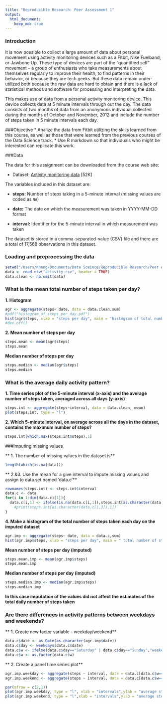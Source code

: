 ```yaml
---
title: "Reproducible Research: Peer Assessment 1"
output: 
  html_document:
    keep_md: true
---
```


### Introduction

It is now possible to collect a large amount of data about personal movement using 
activity monitoring devices such as a Fitbit, Nike Fuelband, or Jawbone Up. These 
type of devices are part of the “quantified self” movement – a group of enthusiasts who take measurements about themselves regularly to improve their health, to find patterns in their behavior, or because they are tech geeks. But these data remain under-utilized both because the raw data are hard to obtain and there is a lack of statistical methods and software for processing and interpreting the data.

This makes use of data from a personal activity monitoring device. This device collects data at 5 minute intervals through out the day. The data consists of two months of data from an anonymous individual collected during the months of October and November, 2012 and include the number of steps taken in 5 minute intervals each day.

###Objective
* Analize the data from Fitbit utilizing the skills learned from this course, as well as those that were learned from the previous courses of the Data Science track.
* Use R markdown so that individuals who might be interested can replicate this work.

  

###Data

The data for this assignment can be downloaded from the course web site:

* Dataset: [Activity monitoring data](https://d396qusza40orc.cloudfront.net/repdata%2Fdata%2Factivity.zip) [52K]

The variables included in this dataset are:

* **steps:** Number of steps taking in a 5-minute interval (missing values are coded as `NA`)

* **date:** The date on which the measurement was taken in YYYY-MM-DD format

* **interval:** Identifier for the 5-minute interval in which measurement was taken

The dataset is stored in a comma-separated-value (CSV) file and there are a total of 17,568 observations in this dataset.

### Loading and preprocessing the data

```r
setwd("/Users/Kheng/Documents/Data Sceince/Reproducible Research/Peer Assessment 1")
data <- read.csv("activity.csv", header = TRUE)
data.clean <- na.omit(data)
```

### What is the mean total number of steps taken per day?

**1. Histogram**
```r
agr <- aggregate(steps~ date, data = data.clean,sum)
#pdf("histogram_of_steps_per_day.pdf")
hist(agr$steps, xlab = "steps per day", main = "histogram of total number of steps taken per day")
#dev.off()
```
**2.
Mean number of steps per day**

```r
steps.mean <- mean(agr$steps)
steps.mean
```
**Median number of steps per day**

```r
steps.median <- median(agr$steps)
steps.median
```

### What is the average daily activity pattern?


**1. Time series plot of the 5-minute interval (x-axis) and the average number of steps taken, averaged across all days (y-axis)**

```r
steps.int <- aggregate(steps~interval, data = data.clean, mean)
plot(steps.int, type = "l")
```

**2. Which 5-minute interval, on average across all the days in the dataset, contains the maximum number of steps?**
```r
steps.int[which.max(steps.int$steps),1]
```

###Imputing missing values

** 1. The number of missing values in the dataset is**
```r
length(which(is.na(data)))
```

** 2.&3. Use the mean for a give interval to impute missing values and assign to data set named 'data.c'**
```r
rownames(steps.int) <- steps.int$interval
data.c <- data
for(i in 1:dim(data.c)[1]){
  data.c[i,1] <- ifelse(is.na(data.c[i,1]),steps.int[as.character(data.c[i,3]),2],data.c[i,1])
	#print(steps.int[as.character(data.c[i,3]),1])	
}
```
**4. Make a histogram of the total number of steps taken each day on the imputed dataset**
```r
agr.imp <- aggregate(steps~ date, data = data.c,sum)
hist(agr.imp$steps, xlab = "steps per day", main = " total number of steps taken each day (imputed data)")
```

**Mean number of steps per day (imputed)**

```r
steps.mean.imp <- mean(agr.imp$steps)
steps.mean.imp
```
**Median number of steps per day (imputed)**

```r
steps.median.imp <- median(agr.imp$steps)
steps.median.imp
```
**In this case imputation of the values did not affect the estimates of the total daily number of steps taken**

### Are there differences in activity patterns between weekdays and weekends?

** 1. Create new factor variable - weekday/weekend**
```r
data.c$date <- as.Date(as.character(agr.imp$date))
data.c$day <- weekdays(data.c$date)
data.c$w <- ifelse(data.c$day=="Saturday" | data.c$day=="Sunday","weekend","weekday")
data.c$w <- as.factor(data.c$w)
```
** 2. Create a panel time series plot** 
```r
agr.imp.weekday <- aggregate(steps ~ interval, data = data.c[data.c$w=="weekday",],mean)
agr.imp.weekend <- aggregate(steps ~ interval, data = data.c[data.c$w=="weekend",],mean)

par(mfrow = c(2,1))
plot(agr.imp.weekday, type = "l", xlab = "intervals",ylab = "average steps/interval",main = "weekdays")
plot(agr.imp.weekend, type = "l",xlab = "intervals",ylab = "average steps/interval", main = "weekends")
```